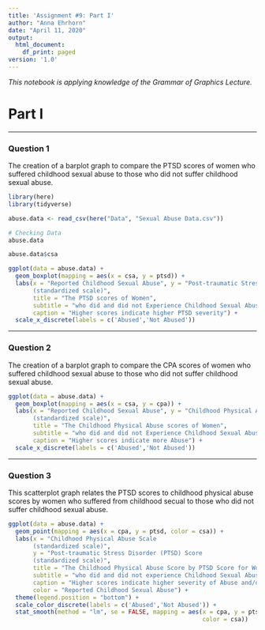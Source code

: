 ---
title: 'Assignment #9: Part I'
author: "Anna Ehrhorn"
date: "April 11, 2020"
output:
  html_document:
    df_print: paged
version: '1.0'
---

*This notebook is applying knowledge of the Grammar of Graphics Lecture.*


# Part I

***
### Question 1

The creation of a barplot graph to compare the PTSD scores of women who suffered
childhood sexual abuse to those who did not suffer childhood sexual abuse.

```{r include=FALSE}
library(here)
library(tidyverse)

abuse.data <- read_csv(here("Data", "Sexual Abuse Data.csv"))

# Checking Data
abuse.data

abuse.data$csa
```

```{r}
ggplot(data = abuse.data) + 
  geom_boxplot(mapping = aes(x = csa, y = ptsd)) +
  labs(x = "Reported Childhood Sexual Abuse", y = "Post-traumatic Stress Disorder (PTSD) Scale 
       (standardized scale)",
       title = "The PTSD scores of Women",
       subtitle = "who did and did not Experience Childhood Sexual Abuse",
       caption = "Higher scores indicate higher PTSD severity") +
  scale_x_discrete(labels = c('Abused','Not Abused'))
```


***
### Question 2

The creation of a barplot graph to compare the CPA scores of women who suffered
childhood sexual abuse to those who did not suffer childhood sexual abuse.

```{r}
ggplot(data = abuse.data) + 
  geom_boxplot(mapping = aes(x = csa, y = cpa)) +
  labs(x = "Reported Childhood Sexual Abuse", y = "Childhood Physical Abuse Scale 
       (standardized scale)",
       title = "The Childhood Physical Abuse scores of Women",
       subtitle = "who did and did not Experience Childhood Sexual Abuse",
       caption = "Higher scores indicate more Abuse") +
  scale_x_discrete(labels = c('Abused','Not Abused'))
```


***
### Question 3

This scatterplot graph relates the PTSD scores to childhood physical abuse
scores by women who suffered from childhood secual to those who did not suffer
childhood sexual abuse. 

```{r}
ggplot(data = abuse.data) +
  geom_point(mapping = aes(x = cpa, y = ptsd, color = csa)) +
  labs(x = "Childhood Physical Abuse Scale 
       (standardized scale)",
       y = "Post-traumatic Stress Disorder (PTSD) Score 
       (standardized scale)",
       title = "The Childhood Physical Abuse Score by PTSD Score for Women ",
       subtitle = "who did and did not experience Childhood Sexual Abuse",
       caption = "Higher scores indicate higher severity of Abuse and/or PTSD",
       color = "Reported Childhood Sexual Abuse") +
  theme(legend.position = "bottom") +
  scale_color_discrete(labels = c('Abused','Not Abused')) + 
  stat_smooth(method = "lm", se = FALSE, mapping = aes(x = cpa, y = ptsd, 
                                                       color = csa))
```

